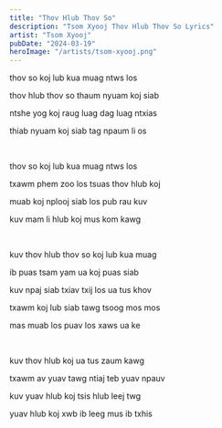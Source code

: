 ```yaml
---
title: "Thov Hlub Thov So"
description: "Tsom Xyooj Thov Hlub Thov So Lyrics"
artist: "Tsom Xyooj"
pubDate: "2024-03-19"
heroImage: "/artists/tsom-xyooj.png"
---
```


thov so koj lub kua muag ntws los

thov hlub thov so thaum nyuam koj siab

ntshe yog koj raug luag dag luag ntxias

thiab nyuam koj siab tag npaum li os

<br />

thov so koj lub kua muag ntws los

txawm phem zoo los tsuas thov hlub koj

muab koj nplooj siab los pub rau kuv

kuv mam li hlub koj mus kom kawg

<br />

kuv thov hlub thov so koj lub kua muag

ib puas tsam yam ua koj puas siab

kuv npaj siab txiav txij los ua tus khov

txawm koj lub siab tawg tsoog mos mos

mas muab los puav los xaws ua ke

<br />

kuv thov hlub koj ua tus zaum kawg

txawm av yuav tawg ntiaj teb yuav npauv

kuv yuav hlub koj tsis hlub leej twg

yuav hlub koj xwb ib leeg mus ib txhis
